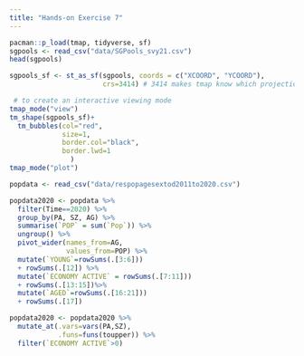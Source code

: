 ```yaml
---
title: "Hands-on Exercise 7"
---
```


```r
pacman::p_load(tmap, tidyverse, sf)
sgpools <- read_csv("data/SGPools_svy21.csv")
head(sgpools)
```

```r
sgpools_sf <- st_as_sf(sgpools, coords = c("XCOORD", "YCOORD"),
                       crs=3414) # 3414 makes tmap know which projection we are using. Coordinate Reference SyStem.

```

```r
 # to create an interactive viewing mode
tmap_mode("view")
tm_shape(sgpools_sf)+
  tm_bubbles(col="red",
             size=1,
             border.col="black",
             border.lwd=1
               )
tmap_mode("plot")

```

```r

popdata <- read_csv("data/respopagesextod2011to2020.csv")

popdata2020 <- popdata %>%
  filter(Time==2020) %>%
  group_by(PA, SZ, AG) %>%
  summarise(`POP` = sum(`Pop`)) %>%
  ungroup() %>%
  pivot_wider(names_from=AG,
              values_from=POP) %>%
  mutate(`YOUNG`=rowSums(.[3:6])) 
  + rowSums(.[12]) %>%
  mutate(`ECONOMY ACTIVE` = rowSums(.[7:11]))
  + rowSums(.[13:15])%>%
  mutate(`AGED`=rowSums(.[16:21]))
  + rowSums(.[17])


```

```r
popdata2020 <- popdata2020 %>%
  mutate_at(.vars=vars(PA,SZ),
            .funs=funs(toupper)) %>%
  filter(`ECONOMY ACTIVE`>0)
```

```r

```

```r

```
